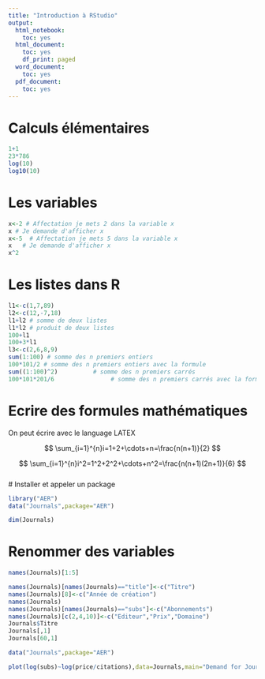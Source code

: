 ```yaml
---
title: "Introduction à RStudio"
output:
  html_notebook:
    toc: yes
  html_document:
    toc: yes
    df_print: paged
  word_document:
    toc: yes
  pdf_document:
    toc: yes
---
```


# Calculs élémentaires


```r
1+1
23*786
log(10)
log10(10)
```
# Les variables


```r
x<-2 # Affectation je mets 2 dans la variable x
x # Je demande d'afficher x
x<-5  # Affectation je mets 5 dans la variable x
x   # Je demande d'afficher x
x^2

```

# Les listes dans R

```r
l1<-c(1,7,89)
l2<-c(12,-7,18)
l1+l2 # somme de deux listes
l1*l2 # produit de deux listes
100+l1
100+3*l1
l3<-c(2,6,8,9)
sum(1:100) # somme des n premiers entiers
100*101/2 # somme des n premiers entiers avec la formule
sum((1:100)^2)          # somme des n premiers carrés
100*101*201/6                # somme des n premiers carrés avec la formule
```

  
# Ecrire des formules mathématiques
  
On peut écrire avec le language LATEX

$$
\sum_{i=1}^{n}i=1+2+\cdots+n=\frac{n(n+1)}{2}
$$  
  
  

$$
\sum_{i=1}^{n}i^2=1^2+2^2+\cdots+n^2=\frac{n(n+1)(2n+1)}{6}
$$  
# Installer et appeler un package 

```r
library("AER")
data("Journals",package="AER")

dim(Journals)


```
# Renommer des variables

```r
names(Journals)[1:5]

names(Journals)[names(Journals)=="title"]<-c("Titre")
names(Journals)[8]<-c("Année de création")
names(Journals)
names(Journals)[names(Journals)=="subs"]<-c("Abonnements")
names(Journals)[c(2,4,10)]<-c("Editeur","Prix","Domaine")
Journals$Titre
Journals[,1]
Journals[60,1]

```



```r
data("Journals",package="AER")

plot(log(subs)~log(price/citations),data=Journals,main="Demand for Journals",col="red")


```





